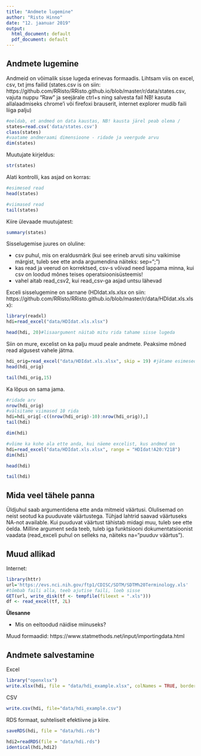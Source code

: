 ```yaml
---
title: "Andmete lugemine"
author: "Risto Hinno"
date: "12. jaanuar 2019"
output:
  html_document: default
  pdf_document: default
---
```

## Andmete lugemine

Andmeid on võimalik sisse lugeda erinevas formaadis. Lihtsam viis on excel, csv, txt jms failid
(states.csv is on siin: https://github.com/RRisto/RRisto.github.io/blob/master/r/data/states.csv, vajuta nuppu "Raw" ja seejärale ctrl+s ning salvesta fail NB! kasuta allalaadmiseks chrome'i või firefoxi brauserit, internet explorer mudib faili liiga palju)
```r
#eeldab, et andmed on data kaustas, NB! kausta järel peab olema /
states=read.csv('data/states.csv')
class(states)
#vaatame andmeraami dimensioone - ridade ja veergude arvu
dim(states)
```
Muutujate kirjeldus:
```r
str(states)
```

Alati kontrolli, kas asjad on korras:
```r
#esimesed read
head(states)
```
```r
#viimased read
tail(states)
```
Kiire ülevaade muutujatest:
```r
summary(states)
```

Sisselugemise juures on oluline:

  - csv puhul, mis on eraldusmärk (kui see erineb arvuti sinu vaikimise märgist,
  tuleb see ette anda argumendina näiteks: sep=";")
  - kas read ja veerud on korrektsed, csv-s võivad need lappama minna,
  kui csv on loodud mõnes teises operatsioonisüsteemis!
  - vahel aitab read_csv2, kui read_csv-ga asjad untsu lähevad
      
Exceli sisselugemine on sarnane (HDIdat.xls.xlsx on siin: https://github.com/RRisto/RRisto.github.io/blob/master/r/data/HDIdat.xls.xlsx):
```r
library(readxl)
hdi=read_excel("data/HDIdat.xls.xlsx")
```
```r
head(hdi, 20)#lisaargument näitab mitu rida tahame sisse lugeda
```

Siin on mure, excelist on ka palju muud peale andmete. Peaksime mõned read algusest vahele jätma.

```r
hdi_orig=read_excel("data/HDIdat.xls.xlsx", skip = 19) #jätame esimesed 19 rida vahele
head(hdi_orig)
```

```r
tail(hdi_orig,15)
```
Ka lõpus on sama jama.
```r
#ridade arv
nrow(hdi_orig)
#välsitame viimased 10 rida
hdi=hdi_orig[-c((nrow(hdi_orig)-10):nrow(hdi_orig)),]
tail(hdi)

```
```r
dim(hdi)
```

```r
#võime ka kohe ala ette anda, kui näeme excelist, kus andmed on
hdi=read_excel("data/HDIdat.xls.xlsx", range = "HDIdat!A20:Y218")
dim(hdi)
```
```r
head(hdi)
```
```r
tail(hdi)
```


##  Mida veel tähele panna

Üldjuhul saab argumentidena ette anda mitmeid väärtusi. Olulisemad on neist seotud ka puuduvate väärtustega. Tühjad lahtrid saavad väärtuseks NA-not available. Kui puuduvat väärtust tähistab midagi muu, tuleb see ette öelda. Milline argument seda teeb, tuleb iga funktsiooni dokumentatsioonist vaadata (read_exceli puhul on selleks na, näiteks na="puuduv väärtus").

## Muud allikad

Internet:
```r
library(httr)
url='https://evs.nci.nih.gov/ftp1/CDISC/SDTM/SDTM%20Terminology.xls'
#tõmbab faili alla, teeb ajutise faili, loeb sisse
GET(url, write_disk(tf <- tempfile(fileext = ".xls")))
df <- read_excel(tf, 2L)
```
__Ülesanne__

 - Mis on eeltoodud näidise miinuseks?

Muud formaadid: https://www.statmethods.net/input/importingdata.html

## Andmete salvestamine
Excel
```r
library("openxlsx")
write.xlsx(hdi, file = "data/hdi_example.xlsx", colNames = TRUE, borders = "columns")
```

CSV

```r
write.csv(hdi, file="data/hdi_example.csv")
```

RDS formaat, suhteliselt efektiivne ja kiire.

```r
saveRDS(hdi, file = "data/hdi.rds")
```
```r
hdi2=readRDS(file = "data/hdi.rds")
identical(hdi,hdi2)
```

